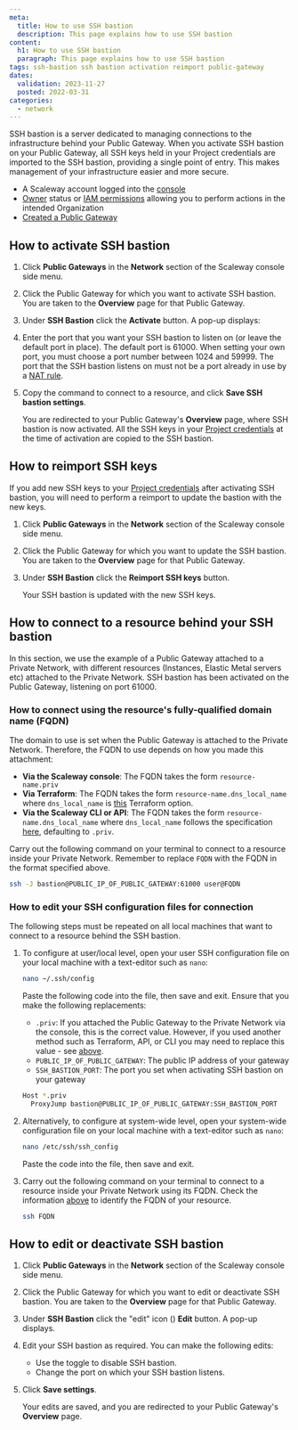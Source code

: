 ```yaml
---
meta:
  title: How to use SSH bastion
  description: This page explains how to use SSH bastion
content:
  h1: How to use SSH bastion
  paragraph: This page explains how to use SSH bastion
tags: ssh-bastion ssh bastion activation reimport public-gateway
dates:
  validation: 2023-11-27
  posted: 2022-03-31
categories:
  - network
---
```


SSH bastion is a server dedicated to managing connections to the infrastructure behind your Public Gateway. When you activate SSH bastion on your Public Gateway, all SSH keys held in your Project credentials are imported to the SSH bastion, providing a single point of entry. This makes management of your infrastructure easier and more secure.

<Macro id="requirements" />

- A Scaleway account logged into the [console](https://console.scaleway.com)
- [Owner](/identity-and-access-management/iam/concepts/#owner) status or [IAM permissions](/identity-and-access-management/iam/concepts/#permission) allowing you to perform actions in the intended Organization
- [Created a Public Gateway](/network/public-gateways/how-to/create-a-public-gateway)

## How to activate SSH bastion

1. Click **Public Gateways** in the **Network** section of the Scaleway console side menu.
2. Click the Public Gateway for which you want to activate SSH bastion. You are taken to the **Overview** page for that Public Gateway.
    <Lightbox src="scaleway-ssh-bastion-activate.webp" alt="" />
3. Under **SSH Bastion** click the **Activate** button. A pop-up displays:
    <Lightbox src="scaleway-activate-ssh-bastion-popup.webp" alt="" />
4. Enter the port that you want your SSH bastion to listen on (or leave the default port in place).
    <Message type="tip">
      The default port is 61000. When setting your own port, you must choose a port number between 1024 and 59999. The port that the SSH bastion listens on must not be a port already in use by a [NAT rule](/network/public-gateways/concepts/#nat).
    </Message>
5. Copy the command to connect to a resource, and click **Save SSH bastion settings**.

    You are redirected to your Public Gateway's **Overview** page, where SSH bastion is now activated. All the SSH keys in your [Project credentials](/identity-and-access-management/iam/concepts/#api-key) at the time of activation are copied to the SSH bastion.

## How to reimport SSH keys

If you add new SSH keys to your [Project credentials](/identity-and-access-management/iam/concepts/#api-key) after activating SSH bastion, you will need to perform a reimport to update the bastion with the new keys.

1. Click **Public Gateways** in the **Network** section of the Scaleway console side menu.
2. Click the Public Gateway for which you want to update the SSH bastion. You are taken to the **Overview** page for that Public Gateway.
3. Under **SSH Bastion** click the **Reimport SSH keys** button.
    <Lightbox src="scaleway-ssh-bastion-reimport.webp" alt="" />

    Your SSH bastion is updated with the new SSH keys.

## How to connect to a resource behind your SSH bastion

In this section, we use the example of a Public Gateway attached to a Private Network, with different resources (Instances, Elastic Metal servers etc) attached to the Private Network. SSH bastion has been activated on the Public Gateway, listening on port 61000.  

### How to connect using the resource's fully-qualified domain name (FQDN)

The domain to use is set when the Public Gateway is attached to the Private Network. Therefore, the FQDN to use depends on how you made this attachment:

- **Via the Scaleway console**: The FQDN takes the form `resource-name.priv`
- **Via Terraform**: The FQDN takes the form `resource-name.dns_local_name` where `dns_local_name` is [this](https://registry.terraform.io/providers/scaleway/scaleway/latest/docs/resources/vpc_public_gateway_dhcp#dns_local_name) Terraform option.
- **Via the Scaleway CLI or API**:  The FQDN takes the form `resource-name.dns_local_name` where `dns_local_name` follows the specification [here](https://www.scaleway.com/en/developers/api/public-gateway/#path-dhcp-create-a-dhcp-configuration), defaulting to `.priv`.

Carry out the following command on your terminal to connect to a resource inside your Private Network. Remember to replace `FQDN` with the FQDN in the format specified above.

```bash
ssh -J bastion@PUBLIC_IP_OF_PUBLIC_GATEWAY:61000 user@FQDN
```

### How to edit your SSH configuration files for connection

The following steps must be repeated on all local machines that want to connect to a resource behind the SSH bastion.

1. To configure at user/local level, open your user SSH configuration file on your local machine with a text-editor such as `nano`: 
    ```bash
    nano ~/.ssh/config
    ```
    Paste the following code into the file, then save and exit. Ensure that you make the following replacements:
      - `.priv`: If you attached the Public Gateway to the Private Network via the console, this is the correct value. However, if you used another method such as Terraform, API, or CLI you may need to replace this value - see [above](#how-to-connect-using-the-resource's-fully-qualified-domain-name-(fqdn)).
      - `PUBLIC_IP_OF_PUBLIC_GATEWAY`: The public IP address of your gateway
      - `SSH_BASTION_PORT`: The port you set when activating SSH bastion on your gateway

    ```bash
    Host *.priv
      ProxyJump bastion@PUBLIC_IP_OF_PUBLIC_GATEWAY:SSH_BASTION_PORT
    ```
2. Alternatively, to configure at system-wide level, open your system-wide configuration file on your local machine with a text-editor such as `nano`: 
    ```bash
    nano /etc/ssh/ssh_config
    ```
    Paste the code into the file, then save and exit.

3. Carry out the following command on your terminal to connect to a resource inside your Private Network using its FQDN. Check the information [above](#how-to-connect-using-the-resource's-fully-qualified-domain-name-(fqdn)) to identify the FQDN of your resource. 
    ```bash
    ssh FQDN
    ```

## How to edit or deactivate SSH bastion

1. Click **Public Gateways** in the **Network** section of the Scaleway console side menu.
2. Click the Public Gateway for which you want to edit or deactivate SSH bastion. You are taken to the **Overview** page for that Public Gateway.
3. Under **SSH Bastion** click the "edit" icon (<Icon name="edit" />) **Edit** button. A pop-up displays.
4. Edit your SSH bastion as required. You can make the following edits:
    - Use the <Icon name="toggle" /> toggle to disable SSH bastion.
    - Change the port on which your SSH bastion listens.
5. Click **Save settings**.

    Your edits are saved, and you are redirected to your Public Gateway's **Overview** page.


